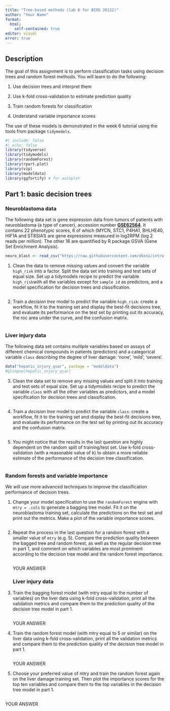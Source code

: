 ```yaml
---
title: "Tree-based methods (lab 6 for BIOS 26122)"
author: "Your Name"
format: 
  html:
    self-contained: true
editor: visual
error: true
---
```


## Description

The goal of this assignment is to perform classification tasks using decision trees and random forest methods. You will learn to do the following:

1.  Use decision trees and interpret them

2.  Use k-fold cross-validation to estimate prediction quality

3.  Train random forests for classification

4.  Understand variable importance scores

The use of these models is demonstrated in the week 6 tutorial using the tools from package `tidymodels`.

```r
#| include: false
#| echo: false
library(tidyverse)
library(tidymodels)
library(randomForest)
library(rpart.plot)
library(vip)
library(modeldata)
library(ggfortify) # for autoplot
```

## Part 1: basic decision trees

### Neuroblastoma data

The following data set is gene expression data from tumors of patients with neuroblastoma (a type of cancer), accession number [**GSE62564**](https://www.ncbi.nlm.nih.gov/geo/query/acc.cgi?acc=GSE62564). It contains 22 phenotypic scores, 6 of which (MYCN, STC1, P4HA1, BHLHE40, HIF1A and ST8SIA1) are gene expressions measured in log2RPM (log 2 reads per million). The other 16 are quantified by R package GSVA (Gene Set Enrichment Analysis).

```r
neuro_blast <- read_csv("https://raw.githubusercontent.com/dkon1/intro-ml-bio/main/labs/data/r2_gse62564_GSVA_Metadata_selected.csv")
```

1.  Clean the data to remove missing values and convert the variable `high_risk` into a factor. Split the data set into training and test sets of equal size. Set up a tidymodels recipe to predict the variable `high_risk`with all the variables except for `sample id` as predictors, and a model specification for decision trees and classification.

    ```r

    ```

2.  Train a *decision tree* model to predict the variable `high_risk`: create a workflow, fit it to the training set and display the best-fit decisions tree, and evaluate its performance on the test set by printing out its accuracy, the roc area under the curve, and the confusion matrix.

```r

```

### Liver injury data

The following data set contains multiple variables based on assays of different chemical compounds in patients (predictors) and a categorical variable `class` describing the degree of liver damage: 'none', 'mild', 'severe'.

```r
data("hepatic_injury_qsar", package = "modeldata")
#glimpse(hepatic_injury_qsar)
```

3.  Clean the data set to remove any missing values and split it into training and test sets of equal size. Set up a tidymodels recipe to predict the variable `class` with all the other variables as predictors, and a model specification for decision trees and classification.

    ```r

    ```

4.  Train a *decision tree* model to predict the variable `class`: create a workflow, fit it to the training set and display the best-fit decisions tree, and evaluate its performance on the test set by printing out its accuracy and the confusion matrix.

    ```r

    ```

5.  You might notice that the results in the last question are highly dependent on the random split of training/test set. Use k-fold cross-validation (with a reasonable value of k) to obtain a more reliable estimate of the performance of the decision tree classification.

```r

```

### Random forests and variable importance

We will use more advanced techniques to improve the classification performance of decision trees.

1.  Change your model specification to use the `randomForest` engine with `mtry = .cols` to generate a bagging tree model. Fit it on the neuroblastoma training set, calculate the predictions on the test set and print out the metrics. Make a plot of the variable importance scores.

```r

```

2.  Repeat the process in the last question for a random forest with a smaller value of `mtry` (e.g. 5). Compare the prediction quality between the bagged tree and random forest, as well as the regular decision tree in part 1, and comment on which variables are most prominent according to the decision tree model and the random forest importance.

    ```r

    ```

    YOUR ANSWER

    ### Liver injury data

3.  Train the bagging forest model (with mtry equal to the number of variables) on the liver data using k-fold cross-validation, print all the validation metrics and compare them to the prediction quality of the decision tree model in part 1.

    ```r

    ```

    YOUR ANSWER

4.  Train the random forest model (with mtry equal to 5 or similar) on the liver data using k-fold cross-validation, print all the validation metrics and compare them to the prediction quality of the decision tree model in part 1.

    ```r



    ```

    YOUR ANSWER

5.  Choose your preferred value of mtry and train the random forest again on the liver damage training set. Then plot the importance scores for the top ten variables and compare them to the top variables in the decision tree model in part 1.

```r

```

YOUR ANSWER
